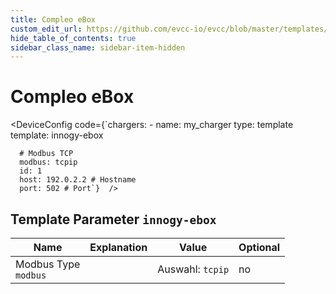 ```yaml
---
title: Compleo eBox
custom_edit_url: https://github.com/evcc-io/evcc/blob/master/templates/definition/charger/innogy-ebox.yaml
hide_table_of_contents: true
sidebar_class_name: sidebar-item-hidden
---
```



# Compleo eBox

<div className="device-detail-container">
  <div className="device-detail-content">
    <DeviceFeatures features="mA,sponsorship" />

<DeviceConfig code={`chargers:
    - name: my_charger
      type: template
      template: innogy-ebox
      
      # Modbus TCP
      modbus: tcpip
      id: 1
      host: 192.0.2.2 # Hostname
      port: 502 # Port`}  />
  </div>
  <div className="device-detail-icon">
    <evcc-icon
      type="charger"
      name="compleo-ebox"
      size="400px"
      alt="Compleo eBox"
      className="device-detail-icon-img"
    ></evcc-icon>
  </div>
</div>

## Template Parameter `innogy-ebox`

| Name | Explanation | Value | Optional |
|-----------|-------------|-------|----------|
| Modbus Type<br/>`modbus` |  | Auswahl: `tcpip` | no |

<SponsorshipRequired />


